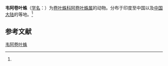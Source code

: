 {{Speciesbox
| name = 韦阿卷叶蛛
| status = 
| status_system = 
| image = 
| genus = Ajmonia
| species = velifera
| authority = (Simon, 1906)<ref name='id14028'>{{cite web| url =http://www.bioinfo.cn/db05/BjdwSpecies.php?action=view&id=14028| title =韦阿卷叶蛛| work =《中国动物物种编目数据库》| publisher =中国科学院微生物研究所| author =中国科学院动物研究所| accessdate =2009-04-28| deadurl =yes| archiveurl =https://web.archive.org/web/20160305003400/http://www.bioinfo.cn/db05/BjdwSpecies.php?action=view&id=14028| archivedate =2016-03-05}}</ref>
}}

'''韦阿卷叶蛛'''（[[学名|学名]]：{{lang|la|''Ajmonia velifera''}}）为[[卷叶蛛科|卷叶蛛科]][[阿卷叶蛛属|阿卷叶蛛属]]的动物。分布于印度至中国以及[[中国大陆|中国大陆]]的等地。<ref name='id14028'/>

== 参考文献 ==
{{reflist}}

{{Wikispecies|Ajmonia velifera}}
{{Taxonbar|from=Q2921295}}

[[Category:阿卷叶蛛属|韦阿卷叶蛛]]


{{蜘蛛小作品}}